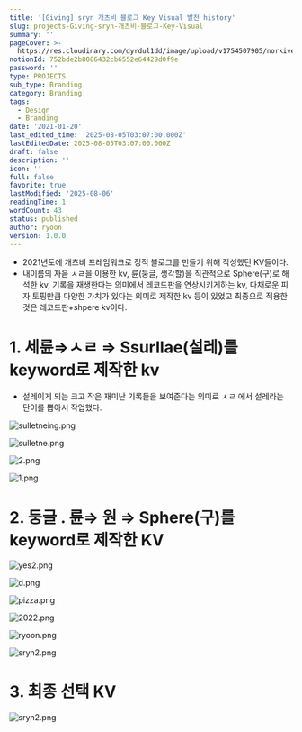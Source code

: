 ```yaml
---
title: '[Giving] sryn 개츠비 블로그 Key Visual 발전 history'
slug: projects-Giving-sryn-개츠비-블로그-Key-Visual
summary: ''
pageCover: >-
  https://res.cloudinary.com/dyrdul1dd/image/upload/v1754507905/norkive-notion-images/1754507904878-sryn2.png
notionId: 752bde2b8086432cb6552e64429d0f9e
password: ''
type: PROJECTS
sub_type: Branding
category: Branding
tags:
  - Design
  - Branding
date: '2021-01-20'
last_edited_time: '2025-08-05T03:07:00.000Z'
lastEditedDate: 2025-08-05T03:07:00.000Z
draft: false
description: ''
icon: ''
full: false
favorite: true
lastModified: '2025-08-06'
readingTime: 1
wordCount: 43
status: published
author: ryoon
version: 1.0.0
---
```

- 2021년도에 개츠비 프레임워크로 정적 블로그를 만들기 위해 작성했던 KV들이다.
- 내이름의 자음 ㅅㄹ을 이용한 kv, 륜(둥글, 생각할)을 직관적으로 Sphere(구)로 해석한 kv, 기록을 재생한다는 의미에서 레코드판을 연상시키게하는 kv, 다채로운 피자 토핑만큼 다양한 가치가 있다는 의미로 제작한 kv 등이 있었고 최종으로 적용한 것은 레코드판+shpere kv이다.

# 1. 세륜⇒ㅅㄹ ⇒ Ssurllae(설레)를 keyword로 제작한 kv

- 설레이게 되는 크고 작은 재미난 기록들을 보여준다는 의미로 ㅅㄹ 에서 설레라는 단어를 뽑아서 작업했다.

![sulletneing.png](https://res.cloudinary.com/dyrdul1dd/image/upload/v1754507885/norkive-notion-images/1754507885139-sulletneing.png)


![sulletne.png](https://res.cloudinary.com/dyrdul1dd/image/upload/v1754507891/norkive-notion-images/1754507890942-sulletne.png)


![2.png](https://res.cloudinary.com/dyrdul1dd/image/upload/v1754507892/norkive-notion-images/1754507892196-2.png)


![1.png](https://res.cloudinary.com/dyrdul1dd/image/upload/v1754507893/norkive-notion-images/1754507893622-1.png)


# 2. 둥글 . 륜⇒ 원 ⇒ Sphere(구)를 keyword로 제작한 KV


![yes2.png](https://res.cloudinary.com/dyrdul1dd/image/upload/v1754507895/norkive-notion-images/1754507895236-yes2.png)


![d.png](https://res.cloudinary.com/dyrdul1dd/image/upload/v1754507897/norkive-notion-images/1754507897222-d.png)


![pizza.png](https://res.cloudinary.com/dyrdul1dd/image/upload/v1754507899/norkive-notion-images/1754507899035-pizza.png)


![2022.png](https://res.cloudinary.com/dyrdul1dd/image/upload/v1754507900/norkive-notion-images/1754507900178-2022.png)


![ryoon.png](https://res.cloudinary.com/dyrdul1dd/image/upload/v1754507901/norkive-notion-images/1754507901470-ryoon.png)


![sryn2.png](https://res.cloudinary.com/dyrdul1dd/image/upload/v1754507903/norkive-notion-images/1754507903358-sryn2.png)


# 3. 최종 선택 KV


![sryn2.png](https://res.cloudinary.com/dyrdul1dd/image/upload/v1754507903/norkive-notion-images/1754507903358-sryn2.png)

